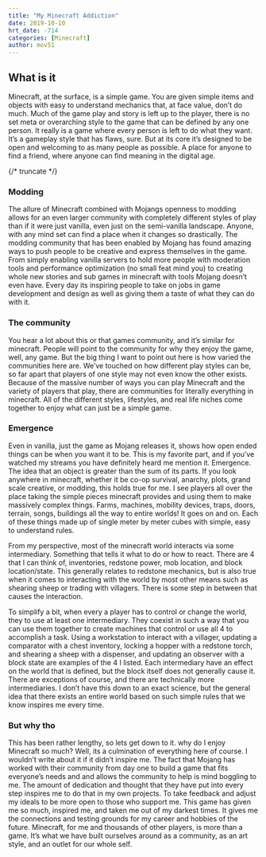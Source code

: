 ```yaml
---
title: "My Minecraft Addiction"
date: 2019-10-10
hrt_date: -714
categories: [Minecraft]
author: mov51
---
```


## What is it

Minecraft, at the surface, is a simple game. You are given simple items and objects with easy to understand mechanics that, at face value, don’t do much. Much of the game play and story is left up to the player, there is no set meta or overarching style to the game that can be defined by any one person. It really is a game where every person is left to do what they want.
It’s a gameplay style that has flaws, sure. But at its core it’s designed to be open and welcoming to as many people as possible. A place for anyone to find a friend, where anyone can find meaning in the digital age.

{/* truncate */}

### Modding

The allure of Minecraft combined with Mojangs openness to modding allows for an even larger community with completely different styles of play than if it were just vanilla, even just on the semi-vanilla landscape. Anyone, with any mind set can find a place when it changes so drastically.
The modding community that has been enabled by Mojang has found amazing ways to push people to be creative and express themselves in the game. From simply enabling vanilla servers to hold more people with moderation tools and performance optimization (no small feat mind you) to creating whole new stories and sub games in minecraft with tools Mojang doesn’t even have. Every day its inspiring people to take on jobs in game development and design as well as giving them a taste of what they can do with it.
### The community

You hear a lot about this or that games community, and it’s similar for minecraft. People will point to the community for why they enjoy the game, well, any game. But the big thing I want to point out here is how varied the communities here are. We’ve touched on how different play styles can be, so far apart that players of one style may not even know the other exists. Because of the massive number of ways you can play Minecraft and the variety of players that play, there are communities for literally everything in minecraft. All of the different styles, lifestyles, and real life niches come together to enjoy what can just be a simple game.
### Emergence

Even in vanilla, just the game as Mojang releases it, shows how open ended things can be when you want it to be. This is my favorite part, and if you’ve watched my streams you have definitely heard me mention it. Emergence. The idea that an object is greater than the sum of its parts. If you look anywhere in minecraft, whether it be co-op survival, anarchy, plots, grand scale creative, or modding, this holds true for me. I see players all over the place taking the simple pieces minecraft provides and using them to make massively complex things. Farms, machines, mobility devices, traps, doors, terrain, songs, buildings all the way to entire worlds! It goes on and on. Each of these things made up of single meter by meter cubes with simple, easy to understand rules.

From my perspective, most of the minecraft world interacts via some intermediary. Something that tells it what to do or how to react. There are 4 that I can think of, inventories, redstone power, mob location, and block location/state. This generally relates to redstone mechanics, but is also true when it comes to interacting with the world by most other means such as shearing sheep or trading with villagers. There is some step in between that causes the interaction.

To simplify a bit, when every a player has to control or change the world, they to use at least one intermediary. They coexist in such a way that you can use them together to create machines that control or use all 4 to accomplish a task. Using a workstation to interact with a villager, updating a comparator with a chest inventory, locking a hopper with a redstone torch, and shearing a sheep with a dispenser, and updating an observer with a block state are examples of the 4 I listed.
Each intermediary have an effect on the world that is defined, but the block itself does not generally cause it. There are exceptions of course, and there are technically more intermediaries. I don’t have this down to an exact science, but the general idea that there exists an entire world based on such simple rules that we know inspires me every time.
### But why tho

This has been rather lengthy, so lets get down to it. why do I enjoy Minecraft so much? Well, its a culmination of everything here of course. I wouldn’t write about it if it didn’t inspire me. The fact that Mojang has worked with their community from day one to build a game that fits everyone’s needs and and allows the community to help is mind boggling to me. The amount of dedication and thought that they have put into every step inspires me to do that in my own projects. To take feedback and adjust my ideals to be more open to those who support me.
This game has given me so much, inspired me, and taken me out of my darkest times. It gives me the connections and testing grounds for my career and hobbies of the future. Minecraft, for me and thousands of other players, is more than a game. It’s what we have built ourselves around as a community, as an art style, and an outlet for our whole self.
